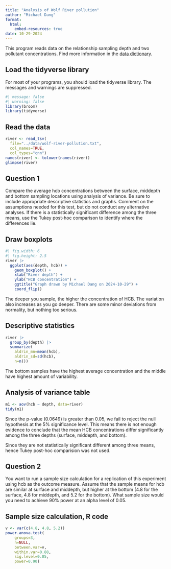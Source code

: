 ---
title: "Analysis of Wolf River pollution"
author: "Michael Dang"
format: 
  html:
    embed-resources: true
date: 10-29-2024
---

This program reads data on the relationship sampling depth and two pollutant concentrations. Find more information in the [data dictionary][dd].

[dd]: https://github.com/pmean/datasets/blob/master/wolf-river-pollution.yaml

## Load the tidyverse library

For most of your programs, you should load the tidyverse library. The messages and warnings are suppressed.

```{r setup}
#| message: false
#| warning: false
library(broom)
library(tidyverse)
```

## Read the data

```{r read-1}
river <- read_tsv(
  file="../data/wolf-river-pollution.txt",
  col_names=TRUE,
  col_types="cnn")
names(river) <- tolower(names(river))
glimpse(river)
```
## Question 1
Compare the average hcb concentrations between the surface, middepth and bottom sampling locations using analysis of variance. Be sure to include appropriate descriptive statistics and graphs. Comment on the assumptions needed for this test, but do not conduct any alternative analyses. If there is a statistically significant difference among the three means, use the Tukey post-hoc comparison to identify where the differences lie.

## Draw boxplots

```{r box-1}
#| fig.width: 6
#| fig.height: 2.5
river |>
  ggplot(aes(depth, hcb)) +
    geom_boxplot() +
    xlab("River depth") +
    ylab("HCB concentration") +
    ggtitle("Graph drawn by Michael Dang on 2024-10-29") +
    coord_flip()
```
The deeper you sample, the higher the concentration of HCB. The variation also increases as you go deeper. There are some minor deviations from normality, but nothing too serious.

## Descriptive statistics

```{r descriptives-1}
river |>
  group_by(depth) |>
  summarize(
    aldrin_mn=mean(hcb),
    aldrin_sd=sd(hcb),
    n=n())
```

The bottom samples have the highest average concentration and the middle have highest amount of variability.

## Analysis of variance table

```{r aov-1}
m1 <- aov(hcb ~ depth, data=river)
tidy(m1)
```

Since the p-value (0.0649) is greater than 0.05, we fail to reject the null hypothesis at the 5% significance level. This means there is not enough evidence to conclude that the mean HCB concentrations differ significantly among the three depths (surface, middepth, and bottom).

Since they are not statistically significant different among three means, hence Tukey post-hoc comparision was not used.

## Question 2
You want to run a sample size calculation for a replication of this experiment using hcb as the outcome measure. Assume that the sample means for hcb are similar at surface and middepth, but higher at the bottom (4.8 for the surface, 4.8 for middepth, and 5.2 for the bottom). What sample size would you need to achieve 90% power at an alpha level of 0.05.


## Sample size calculation, R code

```{r sample-size}
v <- var(c(4.8, 4.8, 5.2))
power.anova.test(
	groups=3,
	n=NULL,
	between.var=v,
	within.var=0.88,
	sig.level=0.05,
	power=0.90)
```

